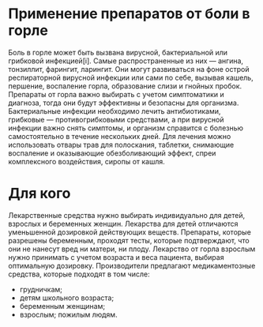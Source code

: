 # Применение препаратов от боли в горле
Боль в горле может быть вызвана вирусной, бактериальной или грибковой инфекцией[i]. Самые распространенные из них — ангина, тонзиллит, фарингит, ларингит. Они могут развиваться на фоне острой респираторной вирусной инфекции или сами по себе, вызывая кашель, першение, воспаление горла, образование слизи и гнойных пробок.
Препараты от горла важно выбирать с учетом симптоматики и диагноза, тогда они будут эффективны и безопасны для организма. Бактериальные инфекции необходимо лечить антибиотиками, грибковые — противогрибковыми средствами, а при вирусной инфекции важно снять симптомы, и организм справится с болезнью самостоятельно в течение нескольких дней. Для лечения можно использовать отвары трав для полоскания, таблетки, снимающие воспаление и оказывающие обезболивающий эффект, спреи комплексного воздействия, сиропы от кашля.
# Для кого
Лекарственные средства нужно выбирать индивидуально для детей, взрослых и беременных женщин. Лекарства для детей отличаются уменьшенной дозировкой действующих веществ. Препараты, которые разрешены беременным, проходят тесты, которые подтверждают, что они не нанесут вред ни матери, ни плоду. Лекарство от горла взрослым нужно принимать с учетом возраста и веса пациента, выбирая оптимальную дозировку.
Производители предлагают медикаментозные средства, которые подходят в том числе:
- грудничкам;
- детям школьного возраста;
- беременным женщинам;
- взрослым;
пожилым людям.
